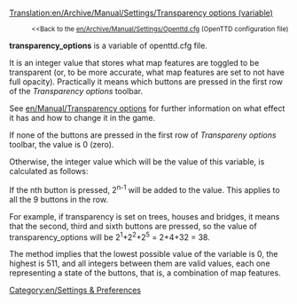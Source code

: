 [[Translation:en/Archive/Manual/Settings/Transparency options (variable)]]

:<small><<Back to the [[en/Archive/Manual/Settings/Openttd.cfg]] (OpenTTD configuration file)</small>

'''transparency_options''' is a variable of openttd.cfg file.

It is an integer value that stores what map features are toggled to be transparent (or, to be more accurate, what map features are set to not have full opacity). Practically it means which buttons are pressed in the first row of the ''Transparency options'' toolbar.

See [[en/Manual/Transparency options]] for further information on what effect it has and how to change it in the game.

If none of the buttons are pressed in the first row of ''Transpareny options'' toolbar, the value is 0 (zero).

Otherwise, the integer value which will be the value of this variable, is calculated as follows:

If the nth button is pressed, 2<sup>n-1</sup> will be added to the value. This applies to all the 9 buttons in the row.

For example, if transparency is set on trees, houses and bridges, it means that the second, third and sixth buttons are pressed, so the value of transparency_options will be 2<sup>1</sup>+2<sup>2</sup>+2<sup>5</sup> = 2+4+32 = 38.

The method implies that the lowest possible value of the variable is 0, the highest is 511, and all integers between them are valid values, each one representing a state of the buttons, that is, a combination of map features.

[[Category:en/Settings & Preferences]]